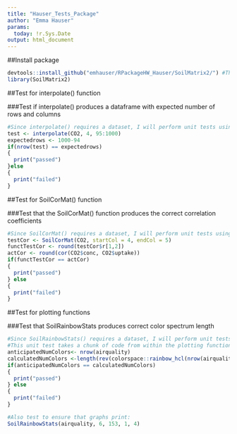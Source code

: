 ```yaml
---
title: "Hauser_Tests_Package"
author: "Emma Hauser"
params:
  today: !r.Sys.Date
output: html_document
---
```

##Install package

```r
devtools::install_github("emhauser/RPackageHW_Hauser/SoilMatrix2/") #This part must be run in the console for the .Rmd to be knit. 
library(SoilMatrix2)
```

##Test for interpolate() function

###Test if interpolate() produces a dataframe with expected number of rows and columns 
```r
#Since interpolate() requires a dataset, I will perform unit tests using built in R datasets--CO2 and airquality
test <- interpolate(CO2, 4, 95:1000)
expectedrows <- 1000-94
if(nrow(test) == expectedrows)
{
  print("passed")
}else
{
  print("failed")
}
```

##Test for SoilCorMat() function

###Test that the SoilCorMat() function produces the correct correlation coefficients 

```r
#Since SoilCorMat() requires a dataset, I will perform unit tests using built in R datasets--CO2 and airquality
testCor <- SoilCorMat(CO2, startCol = 4, endCol = 5)
functTestCor <- round(testCor$r[1,2])
actCor <- round(cor(CO2$conc, CO2$uptake))
if(functTestCor == actCor)
{
  print("passed")
} else 
{
  print("failed")
}
```

##Test for plotting functions

###Test that SoilRainbowStats produces correct color spectrum length

```r
#Since SoilRainbowStats() requires a dataset, I will perform unit tests using built in R datasets--CO2 and airquality
#This unit test takes a chunk of code from within the plotting function and determines whether is computes the correct number of colors for the desired color spectrum of the dataset. 
anticipatedNumColors<- nrow(airquality)
calculatedNumColors <-length(rev(colorspace::rainbow_hcl(nrow(airquality))))
if(anticipatedNumColors == calculatedNumColors)
{
  print("passed")
} else 
{
  print("failed")
}

#Also test to ensure that graphs print:
SoilRainbowStats(airquality, 6, 153, 1, 4)

```

